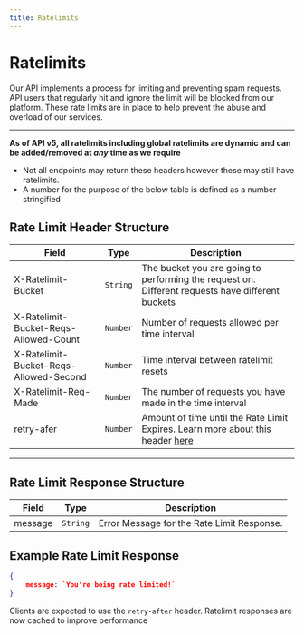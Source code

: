 ```yaml
---
title: Ratelimits
---
```


# Ratelimits
Our API implements a process for limiting and preventing spam requests. 
API users that regularly hit and ignore the limit will be blocked from our platform. 
These rate limits are in place to help prevent the abuse and overload of our services.

--- 

**As of API v5, all ratelimits including global ratelimits are dynamic and can be added/removed at *any* time as we require**

- Not all endpoints may return these headers however these may still have ratelimits.
- A number for the purpose of the below table is defined as a number stringified

## Rate Limit Header Structure

| Field                  | Type        | Description                                                                                         |
| ---------------------- | ----------- | --------------------------------------------------------------------------------------------------- |
| X-Ratelimit-Bucket      | `String`    | The bucket you are going to performing the request on. Different requests have different buckets                                                        |
| X-Ratelimit-Bucket-Reqs-Allowed-Count  | `Number`    | Number of requests allowed per time interval                                                   |
| X-Ratelimit-Bucket-Reqs-Allowed-Second      | `Number`   | Time interval between ratelimit resets                                              |
| X-Ratelimit-Req-Made | `Number` | The number of requests you have made in the time interval |
| retry-afer             | `Number`    | Amount of time until the Rate Limit Expires. Learn more about this header [here](https://developer.mozilla.org/en-US/docs/Web/HTTP/Headers/Retry-After)  |

---

## Rate Limit Response Structure

| Field     | Type        | Description                                                                                         |
| --------- | ----------- | --------------------------------------------------------------------------------------------------- |
| message   | `String`    | Error Message for the Rate Limit Response.                                                          |

## Example Rate Limit Response
```json
{
    message: `You're being rate limited!`
}
```

Clients are expected to use the ``retry-after`` header. Ratelimit responses are now cached to improve performance
